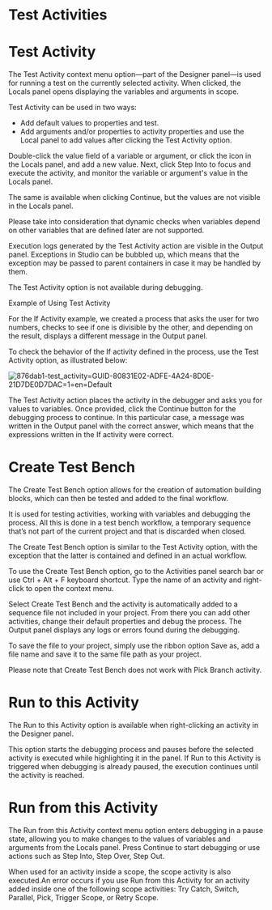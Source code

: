 ﻿# Test Activities

# Test Activity

The Test Activity context menu option—part of the Designer panel—is used for running a test on the currently selected activity. When clicked, the Locals panel opens displaying the variables and arguments in scope.

Test Activity can be used in two ways:

* Add default values to properties and test.
* Add arguments and/or properties to activity properties and use the Local panel to add values after clicking the Test Activity option.

Double-click the value field of a variable or argument, or click the  icon in the Locals panel, and add a new value. Next, click Step Into to focus and execute the activity, and monitor the variable or argument's value in the Locals panel.

The same is available when clicking Continue, but the values are not visible in the Locals panel.

Please take into consideration that dynamic checks when variables depend on other variables that are defined later are not supported.

Execution logs generated by the Test Activity action are visible in the Output panel. Exceptions in Studio can be bubbled up, which means that the exception may be passed to parent containers in case it may be handled by them.

The Test Activity option is not available during debugging.

Example of Using Test Activity

For the If Activity example, we created a process that asks the user for two numbers, checks to see if one is divisible by the other, and depending on the result, displays a different message in the Output panel.

To check the behavior of the If activity defined in the process, use the Test Activity option, as illustrated below:

![876dab1-test_activity=GUID-80831E02-ADFE-4A24-8D0E-21D7DE0D7DAC=1=en=Default](/images/876dab1-test_activity=GUID-80831E02-ADFE-4A24-8D0E-21D7DE0D7DAC=1=en=Default.gif)

The Test Activity action places the activity in the debugger and asks you for values to variables. Once provided, click the Continue button for the debugging process to continue. In this particular case, a message was written in the Output panel with the correct answer, which means that the expressions written in the If activity were correct.

# Create Test Bench

The Create Test Bench option allows for the creation of automation building blocks, which can then be tested and added to the final workflow.

It is used for testing activities, working with variables and debugging the process. All this is done in a test bench workflow, a temporary sequence that’s not part of the current project and that is discarded when closed.

The Create Test Bench option is similar to the Test Activity option, with the exception that the latter is contained and defined in an actual workflow.

To use the Create Test Bench option, go to the Activities panel search bar or use Ctrl + Alt + F keyboard shortcut. Type the name of an activity and right-click to open the context menu.

Select Create Test Bench and the activity is automatically added to a sequence file not included in your project. From there you can add other activities, change their default properties and debug the process. The Output panel displays any logs or errors found during the debugging.

To save the file to your project, simply use the ribbon option Save as, add a file name and save it to the same file path as your project.

Please note that Create Test Bench does not work with Pick Branch activity.

# Run to this Activity

The Run to this Activity option is available when right-clicking an activity in the Designer panel.

This option starts the debugging process and pauses before the selected activity is executed while highlighting it in the panel. If Run to this Activity is triggered when debugging is already paused, the execution continues until the activity is reached.

# Run from this Activity

The Run from this Activity context menu option enters debugging in a pause state, allowing you to make changes to the values of variables and arguments from the Locals panel. Press Continue to start debugging or use actions such as Step Into, Step Over, Step Out.

When used for an activity inside a scope, the scope activity is also executed.An error occurs if you use Run from this Activity for an activity added inside one of the following scope activities: Try Catch, Switch, Parallel, Pick, Trigger Scope, or Retry Scope.
